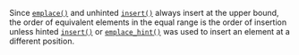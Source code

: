 Since [`emplace()`](/docs/std/containers/sets/multiset/emplace) and unhinted [`insert()`](/docs/std/containers/maps/multimap/insert) always insert at the upper bound,
the order of equivalent elements in the equal range is the order of insertion unless hinted [`insert()`](/docs/std/containers/sets/multiset/insert) or [`emplace_hint()`](/docs/std/containers/maps/multimap/emplace_hint) was used to insert an element at a different position.
